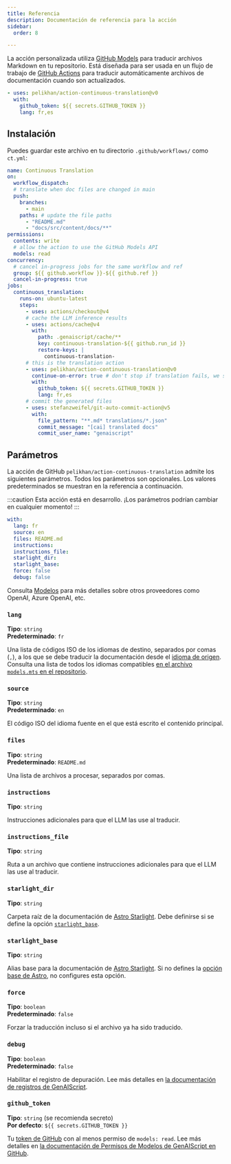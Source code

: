 ```yaml
---
title: Referencia
description: Documentación de referencia para la acción
sidebar:
  order: 8

---
```


La acción personalizada utiliza [GitHub Models](https://github.com/models) para traducir archivos Markdown en tu repositorio.
Está diseñada para ser usada en un flujo de trabajo de [GitHub Actions](https://docs.github.com/en/actions) para traducir automáticamente archivos de documentación cuando son actualizados.

```yaml title=".github/workflows/ct.yml"
- uses: pelikhan/action-continuous-translation@v0
  with:
    github_token: ${{ secrets.GITHUB_TOKEN }}
    lang: fr,es
```

## Instalación

Puedes guardar este archivo en tu directorio `.github/workflows/` como `ct.yml`:

```yaml title=".github/workflows/ct.yml" wrap
name: Continuous Translation
on:
  workflow_dispatch:
  # translate when doc files are changed in main
  push:
    branches:
      - main
    paths: # update the file paths
      - "README.md"
      - "docs/src/content/docs/**"
permissions:
  contents: write
  # allow the action to use the GitHub Models API
  models: read
concurrency:
  # cancel in-progress jobs for the same workflow and ref
  group: ${{ github.workflow }}-${{ github.ref }}
  cancel-in-progress: true
jobs:
  continuous_translation:
    runs-on: ubuntu-latest
    steps:
      - uses: actions/checkout@v4
      # cache the LLM inference results
      - uses: actions/cache@v4
        with:
          path: .genaiscript/cache/**
          key: continuous-translation-${{ github.run_id }}
          restore-keys: |
            continuous-translation-
      # this is the translation action
      - uses: pelikhan/action-continuous-translation@v0
        continue-on-error: true # don't stop if translation fails, we still need to store the cache
        with:
          github_token: ${{ secrets.GITHUB_TOKEN }}
          lang: fr,es
      # commit the generated files
      - uses: stefanzweifel/git-auto-commit-action@v5
        with:
          file_pattern: "**.md* translations/*.json"
          commit_message: "[cai] translated docs"
          commit_user_name: "genaiscript"
```

## Parámetros

La acción de GitHub `pelikhan/action-continuous-translation` admite los siguientes parámetros.
Todos los parámetros son opcionales.
Los valores predeterminados se muestran en la referencia a continuación.

:::caution
Esta acción está en desarrollo. ¡Los parámetros podrían cambiar en cualquier momento!
:::

```yaml
with:
  lang: fr
  source: en
  files: README.md
  instructions:
  instructions_file:
  starlight_dir:
  starlight_base:
  force: false
  debug: false
```

Consulta [Modelos](../../reference/models/) para más detalles sobre otros proveedores como OpenAI, Azure OpenAI, etc.

### `lang`

**Tipo**: `string`\
**Predeterminado**: `fr`

Una lista de códigos ISO de los idiomas de destino, separados por comas (`,`), a los que se debe traducir la documentación desde el [idioma de origen](#source).
Consulta una lista de todos los idiomas compatibles [en el archivo `models.mts` en el repositorio](https://github.com/pelikhan/action-continuous-translation/blob/main/genaisrc/src/models.mts).

### `source`

**Tipo**: `string`\
**Predeterminado**: `en`

El código ISO del idioma fuente en el que está escrito el contenido principal.

### `files`

**Tipo**: `string`\
**Predeterminado**: `README.md`

Una lista de archivos a procesar, separados por comas.

### `instructions`

**Tipo**: `string`

Instrucciones adicionales para que el LLM las use al traducir.

### `instructions_file`

**Tipo**: `string`

Ruta a un archivo que contiene instrucciones adicionales para que el LLM las use al traducir.

### `starlight_dir`

**Tipo**: `string`

Carpeta raíz de la documentación de [Astro Starlight](../../reference/astro-starlight/).
Debe definirse si se define la opción [`starlight_base`](#starlight_base).

### `starlight_base`

**Tipo**: `string`

Alias base para la documentación de [Astro Starlight](../../reference/astro-starlight/).
Si no defines la [opción base de Astro](https://docs.astro.build/en/reference/configuration-reference/#base), no configures esta opción.

### `force`

**Tipo**: `boolean`\
**Predeterminado**: `false`

Forzar la traducción incluso si el archivo ya ha sido traducido.

### `debug`

**Tipo**: `boolean`\
**Predeterminado**: `false`

Habilitar el registro de depuración.
Lee más detalles en [la documentación de registros de GenAIScript](https://microsoft.github.io/genaiscript/reference/scripts/logging/).

### `github_token`

**Tipo**: `string` (se recomienda secreto)\
**Por defecto**: `${{ secrets.GITHUB_TOKEN }}`

Tu [token de GitHub](https://github.com/settings/tokens) con al menos permiso de `models: read`.
Lee más detalles en [la documentación de Permisos de Modelos de GenAIScript en GitHub](https://microsoft.github.io/genaiscript/reference/github-actions/#github-models-permissions).
